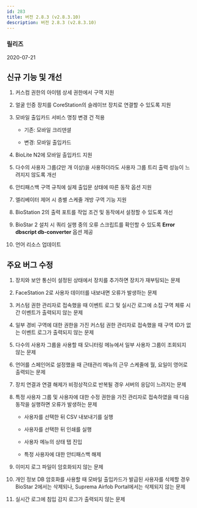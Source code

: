 ```yaml
---
id: 283
title: 버전 2.8.3 (v2.8.3.10)
description: 버전 2.8.3 (v2.8.3.10)
---
```


### 릴리즈

2020-07-21

## 신규 기능 및 개선

1. 커스컴 권한의 아이템 상세 권한에서 구역 지원

1. 얼굴 인증 장치를 CoreStation의 슬레이브 장치로 연결할 수 있도록 지원

1. 모바일 출입카드 서비스 명칭 변경 건 적용

    * 기존: 모바일 크리덴셜

    * 변경: 모바일 출입카드
  
1. BioLite N2에 모바일 출입카드 지원

1. 다수의 사용자 그룹(2만 개 이상)을 사용하더라도 사용자 그룹 트리 출력 성능이 느려지지 않도록 개선

1. 안티패스백 구역 규칙에 실제 출입문 상태에 따른 동작 옵션 지원
  
1. 엘리베이터 제어 시 층별 스케줄 개방 구역 기능 지원

1. BioStation 2의 출력 포트를 작업 조건 및 동작에서 설정할 수 있도록 개선

1. BioStar 2 설치 시 쿼리 실행 중의 오류 스크립트를 확인할 수 있도록  **Error dbscript db-converter** 옵션 제공

1. 언어 리소스 업데이트
  
## 주요 버그 수정

1. 장치와 보안 통신이 설정된 상태에서 장치를 추가하면 장치가 재부팅되는 문제

1. FaceStation 2로 사용자 데이터를 내보내면 오류가 발생하는 문제

1. 커스텀 권한 관리자로 접속했을 때 이벤트 로그 및 실시간 로그에 소집 구역 체류 시간 이벤트가 출력되지 않는 문제

1. 일부 경비 구역에 대한 권한을 가진 커스텀 권한 관리자로 접속했을 때 구역 ID가 없는 이벤트 로그가 출력되지 않는 문제

1. 다수의 사용자 그룹을 사용할 때 모니터링 메뉴에서 일부 사용자 그룹이 조회되지 않는 문제

1. 언어를 스페인어로 설정했을 때 근태관리 메뉴의 근무 스케줄에 월, 요일이 영어로 출력되는 문제

1. 장치 연결과 연결 해제가 비정상적으로 반복될 경우 서버의 응답이 느려지는 문제

1. 특정 사용자 그룹 및 사용자에 대한 수정 권한을 가진 관리자로 접속하였을 때 다음 동작을 실행하면 오류가 발생하는 문제

    * 사용자를 선택한 뒤 CSV 내보내기를 실행

    * 사용자를 선택한 뒤 인쇄를 실행

    * 사용자 메뉴의 상태 탭 진입

    * 특정 사용자에 대한 안티패스백 해제

1. 이미지 로그 파일이 암호화되지 않는 문제

1. 개인 정보 DB 암호화를 사용할 때 모바일 출입카드가 발급된 사용자를 삭제할 경우 BioStar 2에서는 삭제되나, Suprema Airfob Portal에서는 삭제되지 않는 문제

1. 실시간 로그에 침입 감지 로그가 출력되지 않는 문제